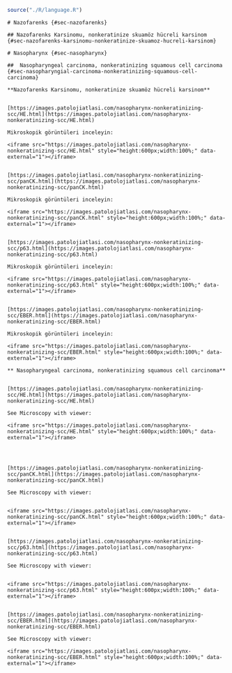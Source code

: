 
```r

source("./R/language.R")

```




```asis
# Nazofarenks {#sec-nazofarenks} 

## Nazofarenks Karsinomu, nonkeratinize skuamöz hücreli karsinom {#sec-nazofarenks-karsinomu-nonkeratinize-skuamoz-hucreli-karsinom} 

```




```asis
# Nasopharynx {#sec-nasopharynx} 

##  Nasopharyngeal carcinoma, nonkeratinizing squamous cell carcinoma {#sec-nasopharyngial-carcinoma-nonkeratinizing-squamous-cell-carcinoma} 

```




```asis

**Nazofarenks Karsinomu, nonkeratinize skuamöz hücreli karsinom**


[https://images.patolojiatlasi.com/nasopharynx-nonkeratinizing-scc/HE.html](https://images.patolojiatlasi.com/nasopharynx-nonkeratinizing-scc/HE.html)

Mikroskopik görüntüleri inceleyin:

<iframe src="https://images.patolojiatlasi.com/nasopharynx-nonkeratinizing-scc/HE.html" style="height:600px;width:100%;" data-external="1"></iframe>


[https://images.patolojiatlasi.com/nasopharynx-nonkeratinizing-scc/panCK.html](https://images.patolojiatlasi.com/nasopharynx-nonkeratinizing-scc/panCK.html)

Mikroskopik görüntüleri inceleyin:

<iframe src="https://images.patolojiatlasi.com/nasopharynx-nonkeratinizing-scc/panCK.html" style="height:600px;width:100%;" data-external="1"></iframe>


[https://images.patolojiatlasi.com/nasopharynx-nonkeratinizing-scc/p63.html](https://images.patolojiatlasi.com/nasopharynx-nonkeratinizing-scc/p63.html)

Mikroskopik görüntüleri inceleyin:

<iframe src="https://images.patolojiatlasi.com/nasopharynx-nonkeratinizing-scc/p63.html" style="height:600px;width:100%;" data-external="1"></iframe>


[https://images.patolojiatlasi.com/nasopharynx-nonkeratinizing-scc/EBER.html](https://images.patolojiatlasi.com/nasopharynx-nonkeratinizing-scc/EBER.html)

Mikroskopik görüntüleri inceleyin:

<iframe src="https://images.patolojiatlasi.com/nasopharynx-nonkeratinizing-scc/EBER.html" style="height:600px;width:100%;" data-external="1"></iframe>

```




```asis

** Nasopharyngeal carcinoma, nonkeratinizing squamous cell carcinoma**


[https://images.patolojiatlasi.com/nasopharynx-nonkeratinizing-scc/HE.html](https://images.patolojiatlasi.com/nasopharynx-nonkeratinizing-scc/HE.html)

See Microscopy with viewer: 

<iframe src="https://images.patolojiatlasi.com/nasopharynx-nonkeratinizing-scc/HE.html" style="height:600px;width:100%;" data-external="1"></iframe>




[https://images.patolojiatlasi.com/nasopharynx-nonkeratinizing-scc/panCK.html](https://images.patolojiatlasi.com/nasopharynx-nonkeratinizing-scc/panCK.html)

See Microscopy with viewer: 


<iframe src="https://images.patolojiatlasi.com/nasopharynx-nonkeratinizing-scc/panCK.html" style="height:600px;width:100%;" data-external="1"></iframe>


[https://images.patolojiatlasi.com/nasopharynx-nonkeratinizing-scc/p63.html](https://images.patolojiatlasi.com/nasopharynx-nonkeratinizing-scc/p63.html)

See Microscopy with viewer: 


<iframe src="https://images.patolojiatlasi.com/nasopharynx-nonkeratinizing-scc/p63.html" style="height:600px;width:100%;" data-external="1"></iframe>


[https://images.patolojiatlasi.com/nasopharynx-nonkeratinizing-scc/EBER.html](https://images.patolojiatlasi.com/nasopharynx-nonkeratinizing-scc/EBER.html)

See Microscopy with viewer: 

<iframe src="https://images.patolojiatlasi.com/nasopharynx-nonkeratinizing-scc/EBER.html" style="height:600px;width:100%;" data-external="1"></iframe>




```


